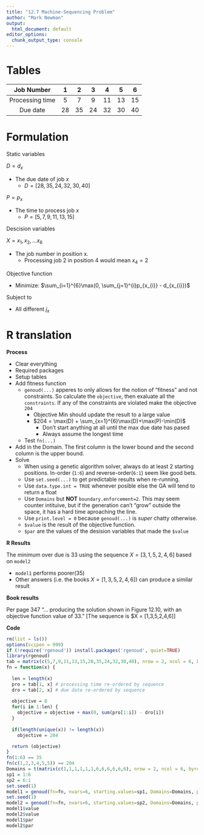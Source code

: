 ```yaml
---
title: "12.7 Machine-Sequencing Problem"
author: "Mark Newman"
output:
  html_document: default
editor_options: 
  chunk_output_type: console
---
```


# Tables

|Job Number | 1 | 2 | 3 | 4 | 5 | 6 |
|:--:|:--:|:--:|:--:|:--:|:--:|:--:|
| Processing time | 5 | 7 | 9 | 11 | 13 | 15 |
| Due date | 28 | 35 | 24 | 32 | 30 | 40 |

# Formulation

Static variables

$D = d_{x}$

* The due date of job $x$
    * $D = [28,35,24,32,30,40]$
    
$P = p_{x}$

* The time to process job $x$
    * $P = [5,7,9,11,13,15]$

Descision variables

$X = x_{1}, x_{2}, ... x_{6}$

* The job number in position x.
    * Processing job 2 in position 4 would mean $x_{4} = 2$

Objective function

* Minimize: $\sum_{i=1}^{6}\max(0, \sum_{j=1}^{i}p_{x_{i}} - d_{x_{i}})$
  
Subject to

* All different $j_{x}$ 

# R translation

**Process**

* Clear everything
* Required packages
* Setup tables
* Add fitness function
    * `genoud(...)` apperes to only allows for the notion of "fitness" and not constraints. So calculate the `objective`, then exaluate all the `constraints`. If any of the constraints are violated make the objective `204`
        * Objective Min should update the result to a large value
        * $204 = \max(D) + \sum_{x=1}^{6}\max(D)+\max(P)-\min(D)$
            * Don't start anything at all until the max due date has pased
            * Always assume the longest time
    * Test `fn(...)`
* Add in the Domain. The first column is the lower bound and the second column is the upper bound.
* Solve
    * When using a genetic algorithm solver, always do at least 2 starting positions. In-order (`1:6`) and reverse-order(`6:1`) seem like good bets.
    * Use `set.seed(...)` to get predictable results when re-running.
    * Use `data.type.int = TRUE` whenever posible else the GA will tend to return a float
    * Use `Domains` but **NOT** `boundary.enforcement=2`. This may seem counter intituive, but if the generation can't "grow" outside the space, it has a hard time aproaching the line.
    * Use `print.level = 0` because `genoud(...)` is _super_ chatty otherwise.
    * `$value`  is the result of the objective function.
    * `$par` are the values of the desision variables that made the `$value`

**R Results**

The minimum over due is $33$ using the sequence $X = [3,1,5,2,4,6]$ based on `model2`

* `model1` performs poorer($35$)
* Other answers (i.e. the books $X = [1,3,5,2,4,6]$) can produce a similar result

**Book results**

Per page 347 "... producing the solution shown in Figure 12.10, with an objective function value of 33." [The sequence is $X = [1,3,5,2,4,6]]

**Code**
```r
rm(list = ls())
options(scipen = 999)
if (!require('rgenoud')) install.packages('rgenoud', quiet=TRUE)
library(rgenoud)
tab = matrix(c(5,7,9,11,13,15,28,35,24,32,30,40), nrow = 2, ncol = 6, byrow = TRUE)
fn = function(x) {
  
  len = length(x)
  pro = tab[1, x] # processing time re-ordered by sequence
  dro = tab[2, x] # due date re-ordered by sequence
  
  objective = 0
  for(i in 1:len) {
    objective = objective + max(0, sum(pro[1:i]) - dro[i])
  }
  
  if(length(unique(x)) != length(x))
    objective = 204

  return (objective)
}
fn(1:6) == 35
fn(c(1,2,3,4,5,5)) == 204
Domains = t(matrix(c(1,1,1,1,1,1,6,6,6,6,6,6), nrow = 2, ncol = 6, byrow = TRUE))
sp1 = 1:6
sp2 = 6:1
set.seed(1)
model1 = genoud(fn=fn, nvars=6, starting.values=sp1, Domains=Domains, print.level = 0, data.type.int = TRUE)
set.seed(1)
model2 = genoud(fn=fn, nvars=6, starting.values=sp2, Domains=Domains, print.level = 0, data.type.int = TRUE)
model1$value
model2$value
model1$par
model2$par
```

